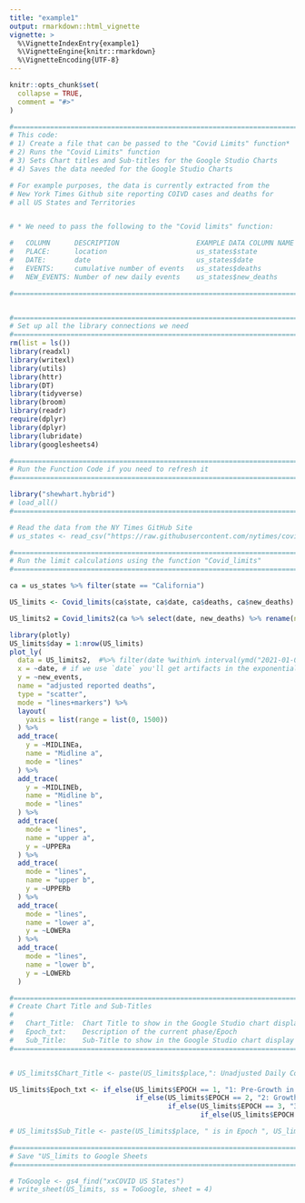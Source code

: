 ```yaml
---
title: "example1"
output: rmarkdown::html_vignette
vignette: >
  %\VignetteIndexEntry{example1}
  %\VignetteEngine{knitr::rmarkdown}
  %\VignetteEncoding{UTF-8}
---
```


```r
knitr::opts_chunk$set(
  collapse = TRUE,
  comment = "#>"
)
```

```r
#===============================================================================
# This code:
# 1) Create a file that can be passed to the "Covid Limits" function*
# 2) Runs the "Covid Limits" function
# 3) Sets Chart titles and Sub-titles for the Google Studio Charts
# 4) Saves the data needed for the Google Studio Charts

# For example purposes, the data is currently extracted from the 
# New York Times Github site reporting COIVD cases and deaths for 
# all US States and Territories


# * We need to pass the following to the "Covid limits" function:

#   COLUMN      DESCRIPTION                   EXAMPLE DATA COLUMN NAME
#   PLACE:      location                      us_states$state
#   DATE:       date                          us_states$date
#   EVENTS:     cumulative number of events   us_states$deaths
#   NEW_EVENTS: Number of new daily events    us_states$new_deaths

#===============================================================================


#===============================================================================
# Set up all the library connections we need
#===============================================================================
rm(list = ls())
library(readxl)
library(writexl)
library(utils)
library(httr)
library(DT)
library(tidyverse)
library(broom)
library(readr)
require(dplyr)
library(dplyr)
library(lubridate)
library(googlesheets4)

#===============================================================================
# Run the Function Code if you need to refresh it
#===============================================================================

library("shewhart.hybrid")
# load_all()
#===============================================================================

# Read the data from the NY Times GitHub Site
# us_states <- read_csv("https://raw.githubusercontent.com/nytimes/covid-19-data/master/us-states.csv")


```

```R


#===============================================================================
# Run the limit calculations using the function "Covid_limits"
#===============================================================================

ca = us_states %>% filter(state == "California")

```

```r

US_limits <- Covid_limits(ca$state, ca$date, ca$deaths, ca$new_deaths)

US_limits2 = Covid_limits2(ca %>% select(date, new_deaths) %>% rename(new_events = new_deaths))

```

```r
library(plotly)
US_limits$day = 1:nrow(US_limits)
plot_ly(
  data = US_limits2,  #%>% filter(date %within% interval(ymd("2021-01-01"), ymd("2021-02-01"))),
  x = ~date, # if we use `date` you'll get artifacts in the exponential curves where dates were skipped
  y = ~new_events,
  name = "adjusted reported deaths",
  type = "scatter",
  mode = "lines+markers") %>%
  layout(
    yaxis = list(range = list(0, 1500))
  ) %>%
  add_trace(
    y = ~MIDLINEa,
    name = "Midline a",
    mode = "lines"
  ) %>%
  add_trace(
    y = ~MIDLINEb,
    name = "Midline b",
    mode = "lines"
  ) %>%
  add_trace(
    mode = "lines",
    name = "upper a",
    y = ~UPPERa
  ) %>%
  add_trace(
    mode = "lines",
    name = "upper b",
    y = ~UPPERb
  ) %>%
  add_trace(
    mode = "lines",
    name = "lower a",
    y = ~LOWERa
  ) %>% 
  add_trace(
    mode = "lines",
    name = "lower b", 
    y = ~LOWERb
  )
```


```r
#===============================================================================
# Create Chart Title and Sub-Titles
#
#   Chart_Title:  Chart Title to show in the Google Studio chart display
#   Epoch_txt:    Description of the current phase/Epoch
#   Sub_Title:    Sub-Title to show in the Google Studio chart display
#===============================================================================


# US_limits$Chart_Title <- paste(US_limits$place,": Unadjusted Daily Covid-19 Reported Deaths")

US_limits$Epoch_txt <- if_else(US_limits$EPOCH == 1, "1: Pre-Growth in Daily Reported Deaths",
                               if_else(US_limits$EPOCH == 2, "2: Growth in Daily Reported Deaths",
                                       if_else(US_limits$EPOCH == 3, "3: Plateau or Descent in Daily Reported Deaths",
                                               if_else(US_limits$EPOCH == 4, "4: Stability After Descent in Daily Reported Deaths", ""))))

# US_limits$Sub_Title <- paste(US_limits$place, " is in Epoch ", US_limits$Epoch_txt)

#===============================================================================
# Save "US_limits to Google Sheets
#===============================================================================

# ToGoogle <- gs4_find("xxCOVID US States")
# write_sheet(US_limits, ss = ToGoogle, sheet = 4)


```

